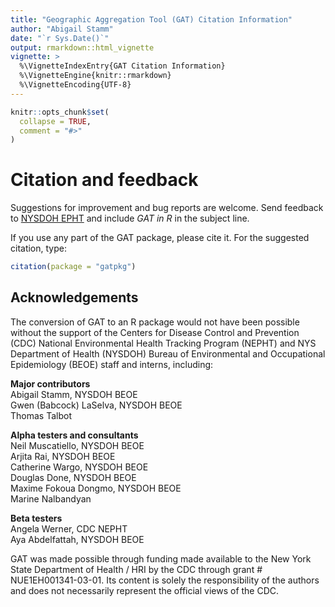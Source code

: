 ```yaml
---
title: "Geographic Aggregation Tool (GAT) Citation Information"
author: "Abigail Stamm"
date: "`r Sys.Date()`"
output: rmarkdown::html_vignette
vignette: >
  %\VignetteIndexEntry{GAT Citation Information}
  %\VignetteEngine{knitr::rmarkdown}
  %\VignetteEncoding{UTF-8}
---
```


```r
knitr::opts_chunk$set(
  collapse = TRUE,
  comment = "#>"
)
```

# Citation and feedback

Suggestions for improvement and bug reports are welcome. Send feedback to [NYSDOH EPHT](mailto:epht@health.ny.gov?subject=[GAT in R]) and include *GAT in R* in the subject line.

If you use any part of the GAT package, please cite it. For the suggested citation, type:

```r
citation(package = "gatpkg")
```

## Acknowledgements

The conversion of GAT to an R package would not have been possible without the support of the Centers for Disease Control and Prevention (CDC) National Environmental Health Tracking Program (NEPHT) and NYS Department of Health (NYSDOH) Bureau of Environmental and Occupational Epidemiology (BEOE) staff and interns, including:

**Major contributors**  
Abigail Stamm, NYSDOH BEOE  
Gwen (Babcock) LaSelva, NYSDOH BEOE  
Thomas Talbot  

**Alpha testers and consultants**  
Neil Muscatiello, NYSDOH BEOE  
Arjita Rai, NYSDOH BEOE  
Catherine Wargo, NYSDOH BEOE  
Douglas Done, NYSDOH BEOE  
Maxime Fokoua Dongmo, NYSDOH BEOE  
Marine Nalbandyan  

**Beta testers**  
Angela Werner, CDC NEPHT  
Aya Abdelfattah, NYSDOH BEOE  

GAT was made possible through funding made available to the New York State Department of Health / HRI by the CDC through grant # NUE1EH001341-03-01. Its content is solely the responsibility of the authors and does not necessarily represent the official views of the CDC.

